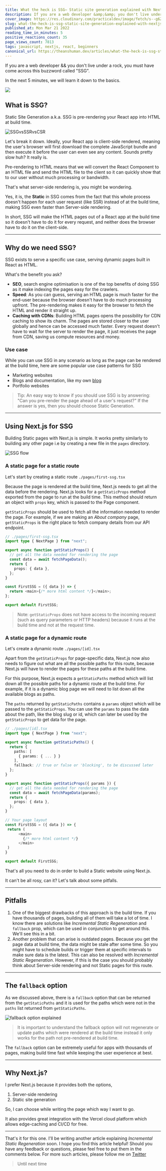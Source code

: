 ```yaml
---
title: What the heck is SSG— Static site generation explained with Next.js
description: If you are a web developer &amp;&amp; you don't live under a rock, you must have come across this...
cover_image: https://res.cloudinary.com/practicaldev/image/fetch/s--g6ZYxBnm--/c_imagga_scale,f_auto,fl_progressive,h_420,q_auto,w_1000/https://dev-to-uploads.s3.amazonaws.com/uploads/articles/n3fmh16nvurk3ct1ewen.png
slug: what-the-heck-is-ssg-static-site-generation-explained-with-nextjs-5cja
published_at: Mon Mar 21 2022
reading_time_in_minutes: 5
positive_reactions_count: 35
page_views_count: 7813
tags: javascript, nextjs, react, beginners
canonical_url: https://theanshuman.dev/articles/what-the-heck-is-ssg-static-site-generation-explained-with-nextjs-5cja
---
```


If you are a web developer && you don't live under a rock, you must have come across this buzzword called "SSG".

In the next 5 minutes, we will learn it down to the basics.

<img
  className="w-96 h-96"
  src="https://media.giphy.com/media/zaezT79s3Ng7C/giphy.gif"
/>

## What is SSG?

Static Site Generation a.k.a. SSG is pre-rendering your React app into HTML at build time.

![SSGvsSSRvsCSR](https://dev-to-uploads.s3.amazonaws.com/uploads/articles/2xl0ekycmhny49mns4a1.png)

Let's break it down. Ideally, your React app is client-side rendered, meaning the user's browser will first download the complete JavaScript bundle and then execute it before the user can even see any content. Sounds pretty slow huh? It really is.

Pre-rendering to HTML means that we will convert the React Component to an HTML file and send the HTML file to the client so it can quickly show that to our user without much processing or bandwidth.

That's what server-side rendering is, you might be wondering.

Yes, it is, the **Static** in SSG comes from the fact that this whole process doesn't happen for each user request (like SSR) instead of at the build time, making SSG even faster than Server-side rendering.

In short, SSG will make the HTML pages out of a React app at the build time so it doesn't have to do it for every request, and neither does the browser have to do it on the client-side.

---

## Why do we need SSG?

SSG exists to serve a specific use case, serving dynamic pages built in React as HTML.

What's the benefit you ask?

- **SEO**, search engine optimisation is one of the top benefits of doing SSG as it make indexing the pages easy for the crawlers.
- **Speed**: As you can guess, serving an HTML page is much faster for the end-user because the browser doesn't have to do much processing upfront. The pre-rendering makes it easy for the browser to fetch the HTML and render it straight up.
- **Caching with CDNs**: Building HTML pages opens the possibility for CDN caching to show its charm. The pages are stored closer to the user globally and hence can be accessed much faster. Every request doesn't have to wait for the server to render the page, it just receives the page from CDN, saving us compute resources and money.

### Use case

While you can use SSG in any scenario as long as the page can be rendered at the build time, here are some popular use case patterns for SSG

- Marketing websites
- Blogs and documentation, like my own [blog](https://theanshuman.dev/articles)
- Portfolio websites

> Tip: An easy way to know if you should use SSG is by answering: "Can you pre-render the page ahead of a user's request?" If the answer is yes, then you should choose Static Generation.

---

## Using Next.js for SSG

Building Static pages with Next.js is simple. It works pretty similarly to building any other page i.e by creating a new file in the `pages` directory.

![SSG flow](https://dev-to-uploads.s3.amazonaws.com/uploads/articles/klole1y0jwga25f8cp35.png)

### A static page for a static route

Let's start by creating a static route `./pages/first-ssg.tsx`

Because the page is rendered at the build time, Next.js needs to get all the data before the rendering. Next.js looks for a `getStaticProps` method exported from the page to run at the build time. This method should return an object with `props` key, which is passed to the Page component.

`getStaticProps` should be used to fetch all the information needed to render the page. For example, if we are making an _About company_ page, `getStaticProps` is the right place to fetch company details from our API endpoint.

```ts
// ./pages/first-ssg.tsx
import type { NextPage } from "next";

export async function getStaticProps() {
  // get all the data needed for rendering the page
  const data = await fetchPageData();
  return {
    props: { data },
  };
}

const FirstSSG = ({ data }) => {
  return <main>{/* more html content */}</main>;
};

export default FirstSSG;
```

> Note: `getStaticProps` does not have access to the incoming request (such as query parameters or HTTP headers) because it runs at the build time and not at the request time.

### A static page for a dynamic route

Let's create a dynamic route `./pages/[id].tsx`

Apart from the `getStaticProps` for page-specific data, Next.js now also needs to figure out what are all the possible paths for this route, because Next.js will have to render the pages for these paths at the build time.

For this purpose, Next.js expects a `getStaticPaths` method which will list down all the possible paths for a dynamic route at the build time. For example, if it is a dynamic blog page we will need to list down all the available blogs as paths.

The `paths` returned by `getStaticPaths` contains a `params` object which will be passed to the `getStaticProps`. You can use the `params` to pass the data about the path, like the blog slug or id, which can later be used by the `getStaticProps` to get data for the page.

```ts
// ./pages/[id].tsx
import type { NextPage } from "next";

export async function getStaticPaths() {
  return {
    paths: [
      { params: { ... } }
    ],
    fallback: // true or false or 'blocking', to be discussed later
  };
}

export async function getStaticProps({ params }) {
  // get all the data needed for rendering the page
  const data = await fetchPageData(params);
  return {
    props: { data },
  };
}

// Your page layout
const FirstSSG = ({ data }) => {
 return (
      <main>
        {/* more html content */}
      </main>
 )
}

export default FirstSSG;

```

That's all you need to do in order to build a Static website using Next.js.

It can't be all rosy, can it? Let's talk about some pitfalls.

---

## Pitfalls

1. One of the biggest drawbacks of this approach is the build time. If you have thousands of pages, building all of them will take a lot of time. I know there are solutions like _Incremental Static Regeneration_ and `fallback` prop, which can be used in conjunction to get around this. We'll see this in a bit.
2. Another problem that can arise is outdated pages. Because you get the page data at build time, the data might be stale after some time. So you might have to schedule builds or trigger them at specific intervals to make sure data is the latest. This can also be resolved with _Incremental Static Regeneration_. However, if this is the case you should probably think about Server-side rendering and not Static pages for this route.

---

## The `fallback` option

As we discussed above, there is a `fallback` option that can be returned from the `getStaticPaths` and it is used for the paths which were not in the `paths` list returned from `getStaticPaths`.

![fallback option explained](https://dev-to-uploads.s3.amazonaws.com/uploads/articles/kt4w697pe91v2em6wxxx.png)

> It is important to understand the fallback option will not regenerate or update paths which were rendered at the build time instead it only works for the path not pre-rendered at build time.

The `fallback` option can be extremely useful for apps with thousands of pages, making build time fast while keeping the user experience at best.

---

## Why Next.js?

I prefer Next.js because it provides both the options,

1. Server-side rendering
2. Static site generation

So, I can choose while writing the page which way I want to go.

It also provides great integration with the Vercel cloud platform which allows edge-caching and CI/CD for free.

---

That's it for this one. I'll be writing another article explaining _Incremental Static Regeneration_ soon. I hope you find this article helpful! Should you have any feedback or questions, please feel free to put them in the comments below. For more such articles, please follow me on [Twitter](https://twitter.com/sun_anshuman)

> Until next time
